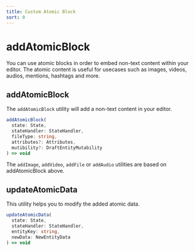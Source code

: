 ```yaml
---
title: Custom Atomic Block
sort: 0
---
```


# addAtomicBlock

You can use atomic blocks in order to embed non-text content within your editor. The
atomic content is useful for usecases such as images, videos, audios, mentions, hashtags
and more.

## addAtomicBlock

The `addAtomicBlock` utility will add a non-text content in your editor.

```ts
addAtomicBlock(
  state: State,
  stateHandler: StateHandler,
  fileType: string,
  attributes?: Attributes,
  mutibility?: DraftEntityMutability
) => void
```

The `addImage`, `addVideo`, `addFile` or `addAudio` utilities are based on
addAtomicBlock above.

## updateAtomicData

This utility helps you to modify the added atomic data.

```ts
updateAtomicData(
  state: State,
  stateHandler: StateHandler,
  entityKey: string,
  newData: NewEntityData
) => void
```
